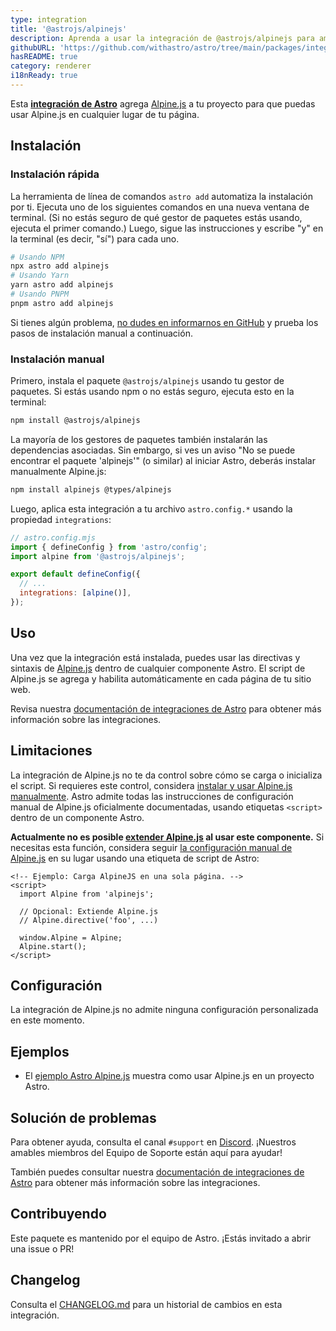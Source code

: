 ```yaml
---
type: integration
title: '@astrojs/alpinejs'
description: Aprenda a usar la integración de @astrojs/alpinejs para ampliar la compatibilidad de Alpinejs en tu proyecto de Astro.
githubURL: 'https://github.com/withastro/astro/tree/main/packages/integrations/alpinejs/'
hasREADME: true
category: renderer
i18nReady: true
---
```



Esta **[integración de Astro][astro-integration]** agrega [Alpine.js](https://alpinejs.dev/) a tu proyecto para que puedas usar Alpine.js en cualquier lugar de tu página.

## Instalación

### Instalación rápida

La herramienta de línea de comandos `astro add` automatiza la instalación por ti. Ejecuta uno de los siguientes comandos en una nueva ventana de terminal. (Si no estás seguro de qué gestor de paquetes estás usando, ejecuta el primer comando.) Luego, sigue las instrucciones y escribe "y" en la terminal (es decir, "sí") para cada uno.

```sh
# Usando NPM
npx astro add alpinejs
# Usando Yarn
yarn astro add alpinejs
# Usando PNPM
pnpm astro add alpinejs
```

Si tienes algún problema, [no dudes en informarnos en GitHub](https://github.com/withastro/astro/issues) y prueba los pasos de instalación manual a continuación.

### Instalación manual

Primero, instala el paquete `@astrojs/alpinejs` usando tu gestor de paquetes. Si estás usando npm o no estás seguro, ejecuta esto en la terminal:

```sh
npm install @astrojs/alpinejs
```

La mayoría de los gestores de paquetes también instalarán las dependencias asociadas. Sin embargo, si ves un aviso "No se puede encontrar el paquete 'alpinejs'" (o similar) al iniciar Astro, deberás instalar manualmente Alpine.js:

```sh
npm install alpinejs @types/alpinejs
```

Luego, aplica esta integración a tu archivo `astro.config.*` usando la propiedad `integrations`:

```js ins={3} "alpine()"
// astro.config.mjs
import { defineConfig } from 'astro/config';
import alpine from '@astrojs/alpinejs';

export default defineConfig({
  // ...
  integrations: [alpine()],
});
```

## Uso

Una vez que la integración está instalada, puedes usar las directivas y sintaxis de [Alpine.js](https://alpinejs.dev/) dentro de cualquier componente Astro. El script de Alpine.js se agrega y habilita automáticamente en cada página de tu sitio web.

Revisa nuestra [documentación de integraciones de Astro][astro-integration] para obtener más información sobre las integraciones.

## Limitaciones

La integración de Alpine.js no te da control sobre cómo se carga o inicializa el script. Si requieres este control, considera [instalar y usar Alpine.js manualmente](https://alpinejs.dev/essentials/installation). Astro admite todas las instrucciones de configuración manual de Alpine.js oficialmente documentadas, usando etiquetas `<script>` dentro de un componente Astro.

**Actualmente no es posible [extender Alpine.js](https://alpinejs.dev/advanced/extending) al usar este componente.** Si necesitas esta función, considera seguir [la configuración manual de Alpine.js](https://alpinejs.dev/essentials/installation) en su lugar usando una etiqueta de script de Astro:

```astro title="src/pages/index.astro"
<!-- Ejemplo: Carga AlpineJS en una sola página. -->
<script>
  import Alpine from 'alpinejs';

  // Opcional: Extiende Alpine.js
  // Alpine.directive('foo', ...)

  window.Alpine = Alpine;
  Alpine.start();
</script>
```

## Configuración

La integración de Alpine.js no admite ninguna configuración personalizada en este momento.

## Ejemplos

*   El  [ejemplo Astro Alpine.js](https://github.com/withastro/astro/tree/latest/examples/framework-alpine) muestra como usar Alpine.js en un proyecto Astro.

## Solución de problemas

Para obtener ayuda, consulta el canal `#support` en [Discord](https://astro.build/chat). ¡Nuestros amables miembros del Equipo de Soporte están aquí para ayudar!

También puedes consultar nuestra [documentación de integraciones de Astro][astro-integration] para obtener más información sobre las integraciones.

## Contribuyendo

Este paquete es mantenido por el equipo de Astro. ¡Estás invitado a abrir una issue o PR!

## Changelog

Consulta el [CHANGELOG.md](https://github.com/withastro/astro/tree/main/packages/integrations/alpinejs/CHANGELOG.md) para un historial de cambios en esta integración.

[astro-integration]: /es/guides/integrations-guide/

[astro-ui-frameworks]: /es/core-concepts/framework-components/#usando-componente-de-framework
